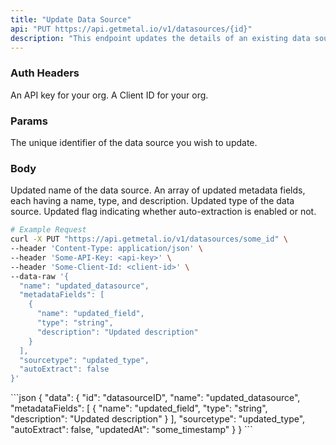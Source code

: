 ```yaml
---
title: "Update Data Source"
api: "PUT https://api.getmetal.io/v1/datasources/{id}"
description: "This endpoint updates the details of an existing data source by its ID."
---
```


### Auth Headers


<ParamField required header="Some-API-Key" type="string">
  An API key for your org.
</ParamField>

<ParamField required header="Some-Client-Id" type="string">
  A Client ID for your org.
</ParamField>

### Params

<ParamField required path="id" type="string">
  The unique identifier of the data source you wish to update.
</ParamField>

### Body

<ParamField body="name" type="string">
  Updated name of the data source.
</ParamField>

<ParamField body="metadataFields" type="array">
  An array of updated metadata fields, each having a name, type, and description.
</ParamField>

<ParamField body="sourcetype" type="string">
  Updated type of the data source.
</ParamField>

<ParamField body="autoExtract" type="boolean">
  Updated flag indicating whether auto-extraction is enabled or not.
</ParamField>

<RequestExample>

```bash
# Example Request
curl -X PUT "https://api.getmetal.io/v1/datasources/some_id" \
--header 'Content-Type: application/json' \
--header 'Some-API-Key: <api-key>' \
--header 'Some-Client-Id: <client-id>' \
--data-raw '{
  "name": "updated_datasource",
  "metadataFields": [
    {
      "name": "updated_field",
      "type": "string",
      "description": "Updated description"
    }
  ],
  "sourcetype": "updated_type",
  "autoExtract": false
}'
```
</RequestExample>


<ResponseExample>
```json
{
  "data": {
    "id": "datasourceID",
    "name": "updated_datasource",
    "metadataFields": [
      {
        "name": "updated_field",
        "type": "string",
        "description": "Updated description"
      }
    ],
    "sourcetype": "updated_type",
    "autoExtract": false,
    "updatedAt": "some_timestamp"
  }
}
```
</ResponseExample>
